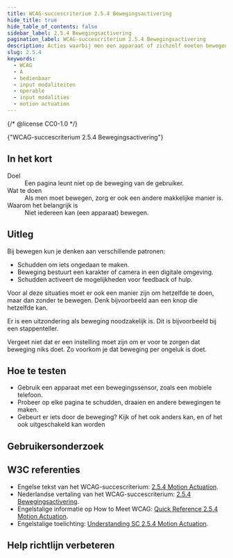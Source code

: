 ```yaml
---
title: WCAG-succescriterium 2.5.4 Bewegingsactivering
hide_title: true
hide_table_of_contents: false
sidebar_label: 2.5.4 Bewegingsactivering
pagination_label: WCAG-succescriterium 2.5.4 Bewegingsactivering
description: Acties waarbij men een apparaat of zichzelf moeten bewegen, werken ook zonder die beweging. De mogelijkheid om te bewegen is ook uit te schakelen.
slug: 2.5.4
keywords:
  - WCAG
  - A
  - bedienbaar
  - input modaliteiten
  - operable
  - input modalities
  - motion actuation
---
```


{/* @license CC0-1.0 */}


<WcagHeadingGroup level={1} conformanceLevel="Niveau A">
  {"WCAG-succescriterium 2.5.4 Bewegingsactivering"}
</WcagHeadingGroup>

## In het kort

<dl>
  <div class="dl__item">
    <dt class="dl__term">Doel</dt>
    <dd class="dl__definition">Een pagina leunt niet op de beweging van de gebruiker.</dd>
  </div>
  <div class="dl__item">
    <dt class="dl__term">Wat te doen</dt>
    <dd class="dl__definition">Als men moet bewegen, zorg er ook een andere makkelijke manier is.</dd>
  </div>
  <div class="dl__item">
    <dt class="dl__term">Waarom het belangrijk is</dt>
    <dd class="dl__definition">Niet iedereen kan (een apparaat) bewegen.</dd>
  </div>
</dl>

## Uitleg

<Summary />

Bij bewegen kun je denken aan verschillende patronen:

- Schudden om iets ongedaan te maken.
- Beweging bestuurt een karakter of camera in een digitale omgeving.
- Schudden activeert de mogelijkheden voor feedback of hulp.

Voor al deze situaties moet er ook een manier zijn om hetzelfde te doen, maar dan zonder te bewegen. Denk bijvoorbeeld aan een knop die hetzelfde kan.

Er is een uitzondering als beweging noodzakelijk is. Dit is bijvoorbeeld bij een stappenteller.

Vergeet niet dat er een instelling moet zijn om er voor te zorgen dat beweging niks doet. Zo voorkom je dat beweging per ongeluk is doet.

## Hoe te testen

- Gebruik een apparaat met een bewegingssensor, zoals een mobiele telefoon.
- Probeer op elke pagina te schudden, draaien en andere bewegingen te maken.
- Gebeurt er iets door de beweging? Kijk of het ook anders kan, en of het ook uitgeschakeld kan worden

## Gebruikersonderzoek

<CTAGebruikersonderzoek />

## W3C referenties

- Engelse tekst van het WCAG-succescriterium: [<span lang="en">2.5.4 Motion Actuation</span>](https://www.w3.org/TR/WCAG22/#motion-actuation).
- Nederlandse vertaling van het WCAG-succescriterium: [2.5.4 Bewegingsactivering](https://www.w3.org/Translations/WCAG22-nl/#bewegingsactivering).
- Engelstalige informatie op <span lang="en">How to Meet WCAG</span>: [<span lang="en">Quick Reference 2.5.4 Motion Actuation</span>](https://www.w3.org/WAI/WCAG22/quickref/#motion-actuation).
- Engelstalige toelichting: [<span lang="en">Understanding SC 2.5.4 Motion Actuation</span>](https://www.w3.org/WAI/WCAG22/Understanding/motion-actuation.html).

<SpotlightSection>
  <Markdown omitH1 headinglevel={3}>
    <Disclaimer />
  </Markdown>
</SpotlightSection>

## Help richtlijn verbeteren

<Markdown omitH1 headinglevel={3}>
  <WCAGFooterInfo />
</Markdown>
